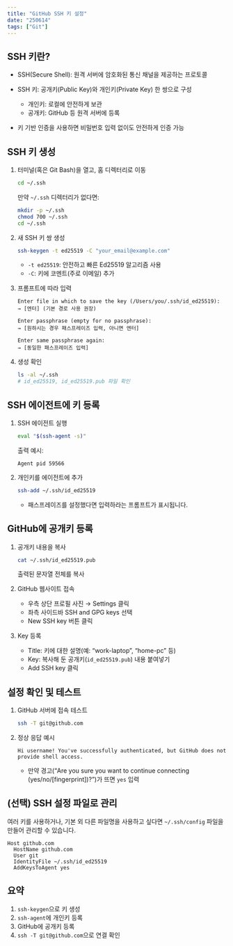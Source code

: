 ```yaml
---
title: "GitHub SSH 키 설정"
date: "250614"
tags: ["Git"]
---
```



## SSH 키란?

* SSH(Secure Shell): 원격 서버에 암호화된 통신 채널을 제공하는 프로토콜
* SSH 키: 공개키(Public Key)와 개인키(Private Key) 한 쌍으로 구성

  * 개인키: 로컬에 안전하게 보관
  * 공개키: GitHub 등 원격 서버에 등록
* 키 기반 인증을 사용하면 비밀번호 입력 없이도 안전하게 인증 가능

## SSH 키 생성

1. 터미널(혹은 Git Bash)을 열고, 홈 디렉터리로 이동

   ```bash
   cd ~/.ssh
   ```

   만약 `~/.ssh` 디렉터리가 없다면:

   ```bash
   mkdir -p ~/.ssh
   chmod 700 ~/.ssh
   cd ~/.ssh
   ```

2. 새 SSH 키 쌍 생성

   ```bash
   ssh-keygen -t ed25519 -C "your_email@example.com"
   ```

   * `-t ed25519`: 안전하고 빠른 Ed25519 알고리즘 사용
   * `-C`: 키에 코멘트(주로 이메일) 추가

3. 프롬프트에 따라 입력

   ```
   Enter file in which to save the key (/Users/you/.ssh/id_ed25519):
   → [엔터] (기본 경로 사용 권장)

   Enter passphrase (empty for no passphrase):
   → [원하시는 경우 패스프레이즈 입력, 아니면 엔터]

   Enter same passphrase again:
   → [동일한 패스프레이즈 입력]
   ```

4. 생성 확인

   ```bash
   ls -al ~/.ssh
   # id_ed25519, id_ed25519.pub 파일 확인
   ```

## SSH 에이전트에 키 등록

1. SSH 에이전트 실행

   ```bash
   eval "$(ssh-agent -s)"
   ```

   출력 예시:

   ```
   Agent pid 59566
   ```

2. 개인키를 에이전트에 추가

   ```bash
   ssh-add ~/.ssh/id_ed25519
   ```

   * 패스프레이즈를 설정했다면 입력하라는 프롬프트가 표시됩니다.

## GitHub에 공개키 등록

1. 공개키 내용을 복사

   ```bash
   cat ~/.ssh/id_ed25519.pub
   ```

   출력된 문자열 전체를 복사

2. GitHub 웹사이트 접속

   * 우측 상단 프로필 사진 → Settings 클릭
   * 좌측 사이드바 SSH and GPG keys 선택
   * New SSH key 버튼 클릭

3. Key 등록

   * Title: 키에 대한 설명(예: “work-laptop”, “home-pc” 등)
   * Key: 복사해 둔 공개키(`id_ed25519.pub`) 내용 붙여넣기
   * Add SSH key 클릭

## 설정 확인 및 테스트

1. GitHub 서버에 접속 테스트

   ```bash
   ssh -T git@github.com
   ```
2. 정상 응답 예시

   ```
   Hi username! You've successfully authenticated, but GitHub does not provide shell access.
   ```

   * 만약 경고(“Are you sure you want to continue connecting (yes/no/\[fingerprint])?”)가 뜨면 `yes` 입력

## (선택) SSH 설정 파일로 관리

여러 키를 사용하거나, 기본 외 다른 파일명을 사용하고 싶다면 `~/.ssh/config` 파일을 만들어 관리할 수 있습니다.

```text
Host github.com
  HostName github.com
  User git
  IdentityFile ~/.ssh/id_ed25519
  AddKeysToAgent yes
```

## 요약

1. `ssh-keygen`으로 키 생성
2. `ssh-agent`에 개인키 등록
3. GitHub에 공개키 등록
4. `ssh -T git@github.com`으로 연결 확인

